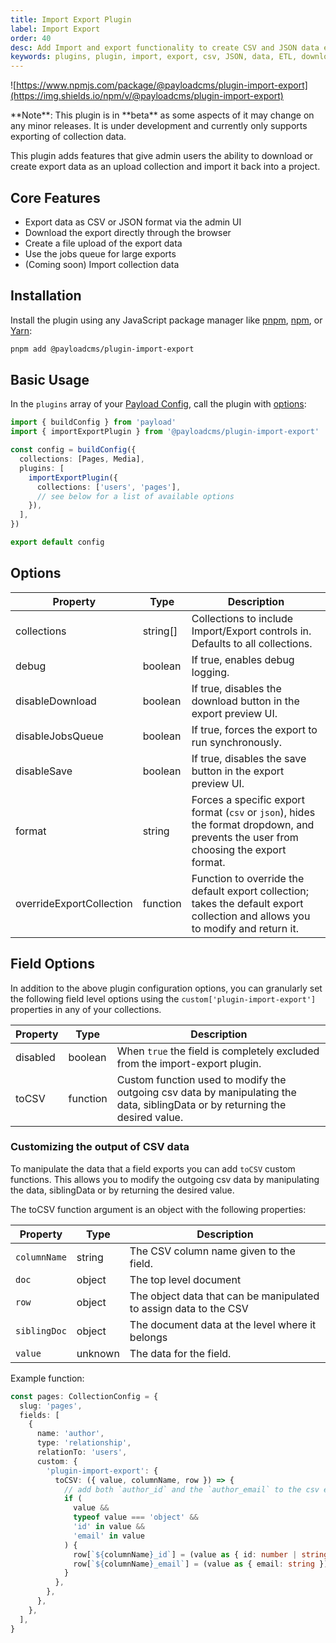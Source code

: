 ```yaml
---
title: Import Export Plugin
label: Import Export
order: 40
desc: Add Import and export functionality to create CSV and JSON data exports
keywords: plugins, plugin, import, export, csv, JSON, data, ETL, download
---
```


![https://www.npmjs.com/package/@payloadcms/plugin-import-export](https://img.shields.io/npm/v/@payloadcms/plugin-import-export)

<Banner type="warning">
  **Note**: This plugin is in **beta** as some aspects of it may change on any
  minor releases. It is under development and currently only supports exporting
  of collection data.
</Banner>

This plugin adds features that give admin users the ability to download or create export data as an upload collection and import it back into a project.

## Core Features

- Export data as CSV or JSON format via the admin UI
- Download the export directly through the browser
- Create a file upload of the export data
- Use the jobs queue for large exports
- (Coming soon) Import collection data

## Installation

Install the plugin using any JavaScript package manager like [pnpm](https://pnpm.io), [npm](https://npmjs.com), or [Yarn](https://yarnpkg.com):

```bash
pnpm add @payloadcms/plugin-import-export
```

## Basic Usage

In the `plugins` array of your [Payload Config](https://payloadcms.com/docs/configuration/overview), call the plugin with [options](#options):

```ts
import { buildConfig } from 'payload'
import { importExportPlugin } from '@payloadcms/plugin-import-export'

const config = buildConfig({
  collections: [Pages, Media],
  plugins: [
    importExportPlugin({
      collections: ['users', 'pages'],
      // see below for a list of available options
    }),
  ],
})

export default config
```

## Options

| Property                 | Type     | Description                                                                                                                          |
| ------------------------ | -------- | ------------------------------------------------------------------------------------------------------------------------------------ |
| collections              | string[] | Collections to include Import/Export controls in. Defaults to all collections.                                                       |
| debug                    | boolean  | If true, enables debug logging.                                                                                                      |
| disableDownload          | boolean  | If true, disables the download button in the export preview UI.                                                                      |
| disableJobsQueue         | boolean  | If true, forces the export to run synchronously.                                                                                     |
| disableSave              | boolean  | If true, disables the save button in the export preview UI.                                                                          |
| format                   | string   | Forces a specific export format (`csv` or `json`), hides the format dropdown, and prevents the user from choosing the export format. |
| overrideExportCollection | function | Function to override the default export collection; takes the default export collection and allows you to modify and return it.      |

## Field Options

In addition to the above plugin configuration options, you can granularly set the following field level options using the `custom['plugin-import-export']` properties in any of your collections.

| Property | Type     | Description                                                                                                                   |
| -------- | -------- | ----------------------------------------------------------------------------------------------------------------------------- |
| disabled | boolean  | When `true` the field is completely excluded from the import-export plugin.                                                   |
| toCSV    | function | Custom function used to modify the outgoing csv data by manipulating the data, siblingData or by returning the desired value. |

### Customizing the output of CSV data

To manipulate the data that a field exports you can add `toCSV` custom functions. This allows you to modify the outgoing csv data by manipulating the data, siblingData or by returning the desired value.

The toCSV function argument is an object with the following properties:

| Property     | Type    | Description                                                       |
| ------------ | ------- | ----------------------------------------------------------------- |
| `columnName` | string  | The CSV column name given to the field.                           |
| `doc`        | object  | The top level document                                            |
| `row`        | object  | The object data that can be manipulated to assign data to the CSV |
| `siblingDoc` | object  | The document data at the level where it belongs                   |
| `value`      | unknown | The data for the field.                                           |

Example function:

```ts
const pages: CollectionConfig = {
  slug: 'pages',
  fields: [
    {
      name: 'author',
      type: 'relationship',
      relationTo: 'users',
      custom: {
        'plugin-import-export': {
          toCSV: ({ value, columnName, row }) => {
            // add both `author_id` and the `author_email` to the csv export
            if (
              value &&
              typeof value === 'object' &&
              'id' in value &&
              'email' in value
            ) {
              row[`${columnName}_id`] = (value as { id: number | string }).id
              row[`${columnName}_email`] = (value as { email: string }).email
            }
          },
        },
      },
    },
  ],
}
```
